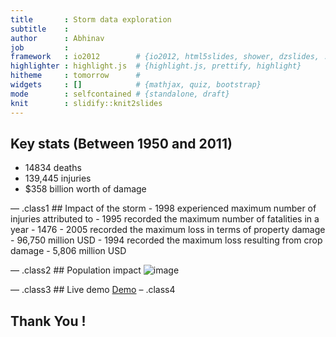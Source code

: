 ```yaml
---
title       : Storm data exploration
subtitle    : 
author      : Abhinav
job         : 
framework   : io2012        # {io2012, html5slides, shower, dzslides, ...}
highlighter : highlight.js  # {highlight.js, prettify, highlight}
hitheme     : tomorrow      # 
widgets     : []            # {mathjax, quiz, bootstrap}
mode        : selfcontained # {standalone, draft}
knit        : slidify::knit2slides
---
```


## Key stats (Between 1950 and 2011)
- 14834 deaths
- 139,445 injuries
- $358 billion worth of damage

--- .class1
## Impact of the storm 
- 1998 experienced maximum number of injuries attributed to 
- 1995 recorded the maximum number of fatalities in a year  - 1476
- 2005 recorded the maximum loss in terms of property damage - 96,750 million USD
- 1994 recorded the maximum loss resulting from crop damage - 5,806 million USD 

--- .class2
## Population impact
![image](pic1.png)

--- .class3
## Live demo
[Demo](https://abhixec.shinyapps.io/developing-data-products-shiny/)
-- .class4

## Thank You !


